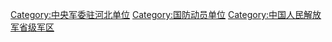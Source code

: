 [[Category:中央军委驻河北单位|Category:中央军委驻河北单位]]
[[Category:国防动员单位|Category:国防动员单位]]
[[Category:中国人民解放军省级军区|Category:中国人民解放军省级军区]]